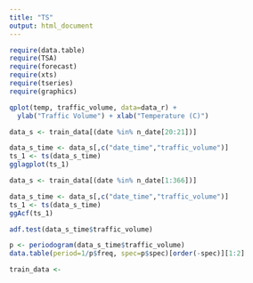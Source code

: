 ```yaml
---
title: "TS"
output: html_document
---
```


```r
require(data.table)
require(TSA)
require(forecast)
require(xts)
require(tseries)
require(graphics)
```

```r
qplot(temp, traffic_volume, data=data_r) +
  ylab("Traffic Volume") + xlab("Temperature (C)")
```
```r
data_s <- train_data[(date %in% n_date[20:21])]

data_s_time <- data_s[,c("date_time","traffic_volume")] 
ts_1 <- ts(data_s_time)
gglagplot(ts_1)
```
```r
data_s <- train_data[(date %in% n_date[1:366])]

data_s_time <- data_s[,c("date_time","traffic_volume")] 
ts_1 <- ts(data_s_time)
ggAcf(ts_1)
```
```r
adf.test(data_s_time$traffic_volume)
```
```r
p <- periodogram(data_s_time$traffic_volume)
data.table(period=1/p$freq, spec=p$spec)[order(-spec)][1:2]
```

```r
train_data <- 

```

